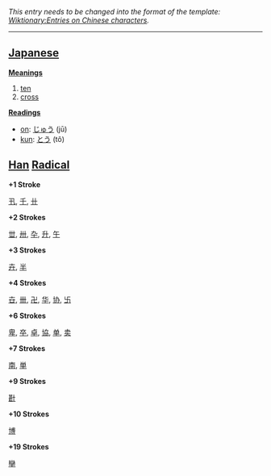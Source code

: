 ''This entry needs to be changed into the format of the template: [[Wiktionary:Entries on Chinese characters]].''
----

== [[Japanese]] ==

'''[[Meaning]]s'''
# [[ten]]
# [[cross]]

'''[[Reading]]s'''
*[[on]]: [[じゅう]] (jū)
*[[kun]]: [[とう]] (tô)

== [[Han]] [[Radical]] ==

'''+1 Stroke'''

[[卂]], [[千]], [[卄]]

'''+2 Strokes'''

[[丗]], [[卅]], [[卆]], [[升]], [[午]]

'''+3 Strokes'''

[[卉]], [[半]]

'''+4 Strokes'''

[[卋]], [[卌]], [[卍]], [[华]], [[协]], [[卐]]

'''+6 Strokes'''

[[卑]], [[卒]], [[卓]], [[協]], [[单]], [[卖]]

'''+7 Strokes'''

[[南]], [[単]]

'''+9 Strokes'''

[[卙]]

'''+10 Strokes'''

[[博]]

'''+19 Strokes'''

[[卛]]